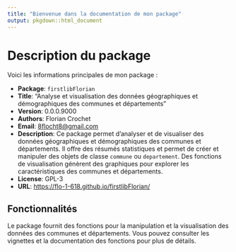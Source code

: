 ```yaml
---
title: "Bienvenue dans la documentation de mon package"
output: pkgdown::html_document
---
```


# Description du package

Voici les informations principales de mon package :

- **Package**: `firstlibFlorian`
- **Title**: "Analyse et visualisation des données géographiques et démographiques des communes et départements"
- **Version**: 0.0.0.9000
- **Authors**: Florian Crochet
- **Email**: [8flocht8@gmail.com](mailto:8flocht8@gmail.com)
- **Description**: 
  Ce package permet d'analyser et de visualiser des données géographiques et démographiques des communes et départements. 
  Il offre des résumés statistiques et permet de créer et manipuler des objets de classe `commune` ou `departement`. 
  Des fonctions de visualisation génèrent des graphiques pour explorer les caractéristiques des communes et départements.
- **License**: GPL-3
- **URL**: [https://flo-1-618.github.io/firstlibFlorian/](https://flo-1-618.github.io/firstlibFlorian/)

## Fonctionnalités

Le package fournit des fonctions pour la manipulation et la visualisation des données des communes et départements. Vous pouvez consulter les vignettes et la documentation des fonctions pour plus de détails.
